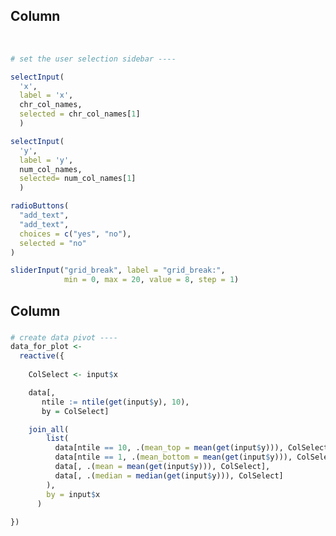 Column {.sidebar data-width=150}
-----------------------------------------------------------------------

<br>
```r
# set the user selection sidebar ----

selectInput(
  'x',
  label = 'x',
  chr_col_names,
  selected = chr_col_names[1]
  )

selectInput(
  'y',
  label = 'y',
  num_col_names,
  selected= num_col_names[1]
  )

radioButtons(
  "add_text",
  "add_text",
  choices = c("yes", "no"),
  selected = "no"
)

sliderInput("grid_break", label = "grid_break:",
            min = 0, max = 20, value = 8, step = 1)


```


Column
-----------------------------------------------------------------------

### 

```r
# create data pivot ----
data_for_plot <- 
  reactive({
    
    ColSelect <- input$x

    data[, 
       ntile := ntile(get(input$y), 10),
       by = ColSelect]

    join_all(
        list(
          data[ntile == 10, .(mean_top = mean(get(input$y))), ColSelect],
          data[ntile == 1, .(mean_bottom = mean(get(input$y))), ColSelect],
          data[, .(mean = mean(get(input$y))), ColSelect],
          data[, .(median = median(get(input$y))), ColSelect]
        ),
        by = input$x
      )
    
})
```
